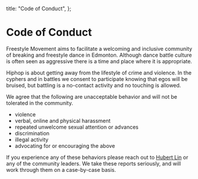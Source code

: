 
  title: "Code of Conduct",
};


<Container>
<div className="max-w-xl mx-auto">

# Code of Conduct

Freestyle Movement aims to facilitate a welcoming and inclusive community of breaking and freestyle dance in Edmonton.
Although dance battle culture is often seen as aggressive there is a time and place where it is appropriate.

Hiphop is about getting away from the lifestyle of crime and violence.
In the cyphers and in battles we consent to participate knowing that egos will be bruised,
but battling is a no-contact activity and no touching is allowed.

We agree that the following are unacceptable behavior and will not be tolerated in the community.

- violence
- verbal, online and physical harassment
- repeated unwelcome sexual attention or advances
- discrimination
- illegal activity
- advocating for or encouraging the above

If you experience any of these behaviors please reach out to [Hubert Lin](mailto:hubert@freestylemovement.ca) or any of the community leaders.
We take these reports seriously, and will work through them on a case-by-case basis.

</div>
</Container>
